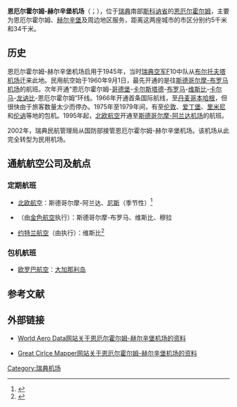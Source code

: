 {{Infobox Airport
| airport_name     = 恩厄尔霍尔姆-赫尔辛堡机场
| nativename       = Ängelholm-Helsingborg flygplats
| photo            = Ängelholm airport 2007.JPG
| photosize        = 250px
| caption          = 
| type             = 民用
| run by           = 瑞典民航管理局
| opened           = 1945年
| closed           = 
| city             = [[恩厄尔霍尔姆|恩厄尔霍尔姆]]、[[赫尔辛堡|赫尔辛堡]]
| location         = [[恩厄尔霍尔姆|恩厄尔霍尔姆]]
| distance_to_city = 5千米（恩厄尔霍尔姆）<br>34千米（赫尔辛堡）
| elevation        = 21米
| website          = 
| IATA             = AGH
| ICAO             = ESTA
| FAA              = 
| LID              = 
| coordinates      = {{coord|56|17|46|N|12|50|50|E|type:airport}}
| runway1_heading  = 14/32
| runway1_feet     = 6381
| runway1_meter    = 1945
| runway1_surface  = 沥青
| runway2_heading  = 04/22<br>（已停用）
| runway2_feet     = 6552
| runway2_meter    = 1997
| runway2_surface  = 沥青
| stat_year        = 
| stat_passenger   = 
| stat_cargo       = 
| stat_flight      = 
| stat1-header     = 
| stat1-data       = 
| footnotes        = 
}}
'''恩厄尔霍尔姆-赫尔辛堡机场'''（{{lang-sv|Ängelholm-Helsingborg flygplats}}；{{airport codes|AGH|ESTA}}），位于[[瑞典|瑞典]]南部[[斯科讷省|斯科讷省]]的[[恩厄尔霍尔姆|恩厄尔霍尔姆]]，主要为恩厄尔霍尔姆、[[赫尔辛堡|赫尔辛堡]]及周边地区服务，距离这两座城市的市区分别约5千米和34千米。

== 历史 ==
恩厄尔霍尔姆-赫尔辛堡机场启用于1945年，当时[[瑞典空军|瑞典空军]]F10中队从[[布尔托夫塔机场|布尔托夫塔机场]]迁来此地。民用航空始于1960年9月1日，最先开通的是往[[斯德哥尔摩-布罗马机场|斯德哥尔摩-布罗马机场]]的航班。次年开通“恩厄尔霍尔姆-[[哥德堡|哥德堡]]-[[卡尔斯塔德|卡尔斯塔德]]-[[布罗马|布罗马]]-[[维斯比|维斯比]]-[[卡尔马|卡尔马]]-[[龙讷比|龙讷比]]-恩厄尔霍尔姆”环线。1966年开通首条国际航线，至[[丹麦|丹麦]][[哥本哈根|哥本哈根]]，但很快由于旅客数量太少而停办。1975年至1979年间，有至[[伦敦|伦敦]]、[[爱丁堡|爱丁堡]]、[[里米尼|里米尼]]和[[伦讷|伦讷]]等地的包机。1995年起，[[北欧航空|北欧航空]]开通至[[斯德哥尔摩-阿兰达机场|斯德哥尔摩-阿兰达机场]]的航班。

2002年，瑞典民航管理局从国防部接管恩厄尔霍尔姆-赫尔辛堡机场。该机场从此完全转型为民用机场。

== 通航航空公司及航点 ==
=== 定期航班 ===
* [[北欧航空|北欧航空]]：斯德哥尔摩-阿兰达、[[尼斯|尼斯]]（季节性）<ref>{{cite web |url=http://hd.se/angelholm/2007/12/19/direktflyg-till-nice-fraan/ |title=Direktflyg till Nice från Ängelholms flygplats i sommar |author=Anna-Karin Johansson |publisher=Helsingborgs Dagblad（赫尔辛堡日报） |date=2007年12月19日 |accessdate=2008年12月18日 |language=sv |deadurl=yes |archiveurl=https://web.archive.org/web/20071222110457/http://hd.se/angelholm/2007/12/19/direktflyg-till-nice-fraan/ |archivedate=2007年12月22日 }}</ref>
* {{tsl|en|Kullaflyg|}}（由[[金色航空|金色航空]]执行）：斯德哥尔摩-布罗马、维斯比、穆拉
* [[约特兰航空|约特兰航空]]（由{{tsl|en|Skyways Express|}}执行）：维斯比<ref>{{cite web |url=http://hd.se/ekonomi/2008/04/25/gotlandsflyg-aeven-paa-vintern/ |title=Gotlandsflyg även på vintern |author=Erik Melkersson |publisher=Helsingborgs Dagblad（赫尔辛堡日报） |date=20087年4月25日 |accessdate=2008年12月18日 |language=sv |deadurl=yes |archiveurl=https://web.archive.org/web/20080507200016/http://hd.se/ekonomi/2008/04/25/gotlandsflyg-aeven-paa-vintern/ |archivedate=2008年5月7日 }}</ref>

=== 包机航班 ===
* [[欧罗巴航空|欧罗巴航空]]：[[大加那利岛|大加那利岛]]

== 参考文献 ==
{{reflist|2}}

== 外部链接 ==
* {{En icon}}[https://web.archive.org/web/20071222232547/http://www.worldaerodata.com/wad.cgi?id=SW47960 World Aero Data网站关于恩厄尔霍尔姆-赫尔辛堡机场的资料]
* {{En icon}}[http://gc.kls2.com/airport/ESTA Great Cirlce Mapper网站关于恩厄尔霍尔姆-赫尔辛堡机场的资料] {{Wayback|url=http://gc.kls2.com/airport/ESTA |date=20160304121914 }}

[[Category:瑞典机场|Category:瑞典机场]]